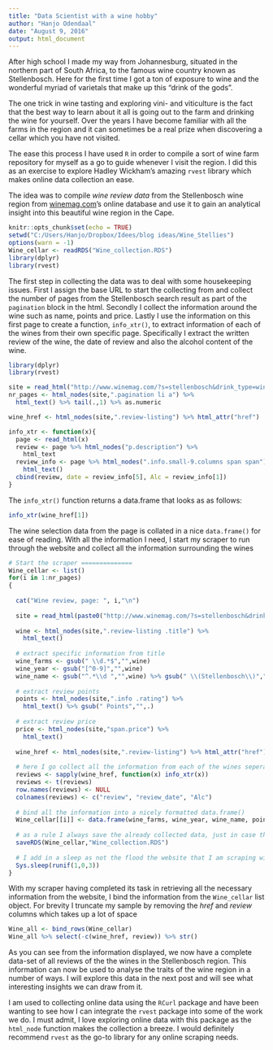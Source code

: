 ```yaml
---
title: "Data Scientist with a wine hobby"
author: "Hanjo Odendaal"
date: "August 9, 2016"
output: html_document
---
```


After high school I made my way from Johannesburg, situated in the northern part of South Africa, to the famous wine country known as Stellenbosch. Here for the first time I got a ton of exposure to wine and the wonderful myriad of varietals that make up this "drink of the gods".

The one trick in wine tasting and exploring vini- and viticulture is the fact that the best way to learn about it all is going out to the farm and drinking the wine for yourself. Over the years I have become familiar with all the farms in the region and it can sometimes be a real prize when discovering a cellar which you have not visited. 

The ease this process I have used `R` in order to compile a sort of wine farm repository for myself as a go to guide whenever I visit the region. I did this as an exercise to explore Hadley Wickham's amazing `rvest` library which makes online data collection an ease.

The idea was to compile *wine review data* from the Stellenbosch wine region from [winemag.com](http://www.winemag.com)'s online database and use it to gain an analytical insight into this beautiful wine region in the Cape.

```r
knitr::opts_chunk$set(echo = TRUE)
setwd("C:/Users/Hanjo/Dropbox/Idees/blog ideas/Wine_Stellies")
options(warn = -1)
Wine_cellar <- readRDS("Wine_collection.RDS")
library(dplyr)
library(rvest)
```

The first step in collecting the data was to deal with some housekeeping issues. First I assign the base URL to start the collecting from and collect the number of pages from the Stellenbosch search result as part of the `pagination` block in the html. Secondly I collect the information around the wine such as name, points and price. Lastly I use the information on this first page to create a function, `info_xtr()`, to extract information of each of the wines from their own specific page. Specifically I extract the written review of the wine, the date of review and also the alcohol content of the wine.
```r
library(dplyr)
library(rvest)
```

```r
site = read_html("http://www.winemag.com/?s=stellenbosch&drink_type=wine&page=1")
nr_pages <- html_nodes(site,".pagination li a") %>%
  html_text() %>% tail(.,1) %>% as.numeric

wine_href <- html_nodes(site,".review-listing") %>% html_attr("href")

info_xtr <- function(x){
  page <- read_html(x)
  review <- page %>% html_nodes("p.description") %>% 
    html_text
  review_info <- page %>% html_nodes(".info.small-9.columns span span") %>% 
    html_text()
  cbind(review, date = review_info[5], Alc = review_info[1])
}
```

The `info_xtr()` function returns a data.frame that looks as as follows:
```r
info_xtr(wine_href[1])
```

The wine selection data from the page is collated in a nice `data.frame()` for ease of reading. With all the information I need, I start my scraper to run through the website and collect all the information surrounding the wines
```r
# Start the scraper ==============
Wine_cellar <- list()
for(i in 1:nr_pages)
{
  
  cat("Wine review, page: ", i,"\n")
  
  site = read_html(paste0("http://www.winemag.com/?s=stellenbosch&drink_type=wine&page=",i))
  
  wine <- html_nodes(site,".review-listing .title") %>%
    html_text()
  
  # extract specific information from title
  wine_farms <- gsub(" \\d.*$","",wine)
  wine_year <- gsub("[^0-9]","",wine)
  wine_name <- gsub("^.*\\d ","",wine) %>% gsub(" \\(Stellenbosch\\)","",.)
  
  # extract review points
  points <- html_nodes(site,".info .rating") %>%
    html_text() %>% gsub(" Points","",.)
  
  # extract review price
  price <- html_nodes(site,"span.price") %>%
    html_text()
  
  wine_href <- html_nodes(site,".review-listing") %>% html_attr("href")
  
  # here I go collect all the information from each of the wines seperately
  reviews <- sapply(wine_href, function(x) info_xtr(x))
  reviews <- t(reviews) 
  row.names(reviews) <- NULL
  colnames(reviews) <- c("review", "review_date", "Alc")
  
  # bind all the information into a nicely formatted data.frame()
  Wine_cellar[[i]] <- data.frame(wine_farms, wine_year, wine_name, points, price, wine_href, reviews, stringsAsFactors = F)
  
  # as a rule I always save the already collected data, just in case the scraper stops unexpectedly
  saveRDS(Wine_cellar,"Wine_collection.RDS")
  
  # I add in a sleep as not the flood the website that I am scraping with requests
  Sys.sleep(runif(1,0,3))
}

```

With my scraper having completed its task in retrieving all the necessary information from the website, I bind the information from the `Wine_cellar` list object. For brevity I truncate my sample by removing the *href* and *review* columns which takes up a lot of space
```r
Wine_all <- bind_rows(Wine_cellar)
Wine_all %>% select(-c(wine_href, review)) %>% str()
```

As you can see from the information displayed, we now have a complete data-set of all reviews of the the wines in the Stellenbosch region. This information can now be used to analyse the traits of the wine region in a number of ways. I will explore this data in the next post and will see what interesting insights we can draw from it.

I am used to collecting online data using the `RCurl` package and have been wanting to see how I can integrate the `rvest` package into some of the work we do. I must admit, I love exploring online data with this package as the `html_node` function makes the collection a breeze. I would definitely recommend `rvest` as the go-to library for any online scraping needs.



